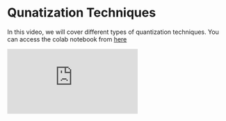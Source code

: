 # Qunatization Techniques

In this video, we will cover different types of quantization techniques. You can access the colab notebook from [here](https://github.com/hotg-ai/tutorials/blob/main/lesson-7/Quantization_of_TF_model.ipynb)

<iframe
  width={640}
  height={400}
  src="https://www.loom.com/embed/42b7c27f11524a0da6e63cce677846aa"
  frameBorder={0}
  allowFullScreen
></iframe>
